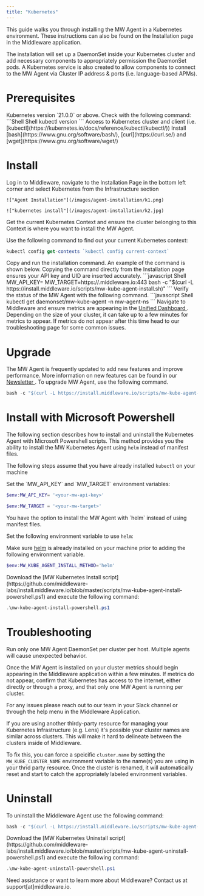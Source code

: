 ```yaml
---
title: "Kubernetes"
---
```


This guide walks you through installing the MW Agent in a Kubernetes environment. These instructions can also be found on the Installation page in the Middleware application. 

The installation will set up a DaemonSet inside your Kubernetes cluster and add necessary components to appropriately permission the DaemonSet pods. A Kubernetes service is also created to allow components to connect to the MW Agent via Cluster IP address & ports (i.e. language-based APMs). 


# Prerequisites

<Steps>
  <Step title="Kubernetes Version">
  Kubernetes version `21.0.0` or above. Check with the following command:
  ```Shell Shell
  kubectl version
  ```
  </Step>

  <Step title="Kubernetes Access">
  Access to Kubernetes cluster and client (i.e. [kubectl](https://kubernetes.io/docs/reference/kubectl/kubectl/))
  </Step>

  <Step title="CLI Tools">
  Install [bash](https://www.gnu.org/software/bash/), [curl](https://curl.se/) and [wget](https://www.gnu.org/software/wget/)
  </Step>
</Steps>

# Install

<Accordion title="Step 1: Access One-Step Install">
    Log in to Middleware, navigate to the Installation Page in the bottom left corner and select Kubernetes from the Infrastructure section
    
    !["Agent Installation"](/images/agent-installation/k1.png)

    !["kubernetes install"](/images/agent-installation/k2.jpg)
</Accordion>

<Accordion title="Step 2: Identify Kubernetes Context">
  Get the current Kubernetes Context and ensure the cluster belonging to this Context is where you want to install the MW Agent.
  
  Use the following command to find out your current Kubernetes context:

  ```javascript Shell
  kubectl config get-contexts `kubectl config current-context`
  ```
</Accordion>

<Accordion title="Step 3: Run Kubernetes Install Command">
  Copy and run the installation command. An example of the command is shown below. Copying the command directly from the Installation page ensures your API key and UID are inserted accurately.
  ```javascript Shell
  MW_API_KEY=<xxxxxxxxxx> MW_TARGET=https://<uid>.middleware.io:443 bash -c "$(curl -L https://install.middleware.io/scripts/mw-kube-agent-install.sh)"
  ```
</Accordion>

<Accordion title="Step 4: Verify Installation">
  Verify the status of the MW Agent with the following command. 
  ```javascript Shell
  kubectl get daemonset/mw-kube-agent -n mw-agent-ns
  ```
</Accordion>

<Accordion title="Step 5: Check Your Dashboard">
  Navigate to Middleware and ensure metrics are appearing in the <a href="https://docs.middleware.io/docs/unified-dashboard/unified-view"> Unified Dashboard </a>. Depending on the size of your cluster, it can take up to a few minutes for metrics to appear. If metrics do not appear after this time head to our troubleshooting page for some common issues.
</Accordion>

# Upgrade
The MW Agent is frequently updated to add new features and improve performance. More information on new features can be found in our <a href="https://newsletters.middleware.io/"> Newsletter </a>. To upgrade MW Agent, use the following command.
```javascript Shell
bash -c "$(curl -L https://install.middleware.io/scripts/mw-kube-agent-upgrade.sh)"
```

# Install with Microsoft Powershell

The following section describes how to install and uninstall the Kubernetes Agent with Microsoft Powershell scripts. This method provides you the ability to install the MW Kubernetes Agent using `helm` instead of manifest files. 

<Note> The following steps assume that you have already installed `kubectl` on your machine </Note>

<Accordion title="Step 1: Open Powershell Terminal">
  Set the `MW_API_KEY` and `MW_TARGET` environment variables:

  ```Powershell Powershell
  $env:MW_API_KEY= '<your-mw-api-key>'

  $env:MW_TARGET = '<your-mw-target>'
  ```
</Accordion>

<Accordion title="Step 2: Install with Helm [Optional]">
  You have the option to install the MW Agent with `helm` instead of using manifest files. 
  
  Set the following environment variable to use `helm`:

  <Note> Make sure [helm](https://helm.sh/docs/intro/install/) is already installed on your machine prior to adding the following environment variable. </Note>

  ```Powershell Powershell
  $env:MW_KUBE_AGENT_INSTALL_METHOD='helm'
  ```
</Accordion>

<Accordion title="Step 3: Install MW Kubernetes Agent">
  Download the [MW Kubernetes Install script](https://github.com/middleware-labs/install.middleware.io/blob/master/scripts/mw-kube-agent-install-powershell.ps1) and execute the following command:

  ```Powershell Powershell
  .\mw-kube-agent-install-powershell.ps1 
  ```
</Accordion>

# Troubleshooting
<Warning>  Run only one MW Agent DaemonSet per cluster per host. Multiple agents will cause unexpected behavior. </Warning>

Once the MW Agent is installed on your cluster metrics should begin appearing in the Middleware application within a few minutes. If metrics do not appear, confirm that Kubernetes has access to the internet, either directly or through a proxy, and that only one MW Agent is running per cluster. 

For any issues please reach out to our team in your Slack channel or through the help menu in the Middleware Application.

<Accordion title="Switching Between Contexts">
If you are using another thirdy-party resource for managing your Kubernetes Infrastructure (e.g. Lens) it's possible your cluster names are similar across clusters. This will make it hard to delineate between the clusters inside of Middleware.

To fix this, you can force a speicific `cluster.name` by setting the `MW_KUBE_CLUSTER_NAME` environment variable to the name(s) you are using in your thrid party resource. Once the cluster is renamed, it will automatically reset and start to catch the appropriately labeled environment variables.
</Accordion>

# Uninstall

To uninstall the Middleware Agent use the following command:
```javascript Shell
bash -c "$(curl -L https://install.middleware.io/scripts/mw-kube-agent-uninstall.sh)"
```

<Accordion title="Uninstall with Microsoft Powershell">
  Download the [MW Kubernetes Uninstall script](https://github.com/middleware-labs/install.middleware.io/blob/master/scripts/mw-kube-agent-uninstall-powershell.ps1) and execute the following command:

  ```Powershell Powershell
  .\mw-kube-agent-uninstall-powershell.ps1 
  ``` 
</Accordion>

<Note> Need assistance or want to learn more about Middleware? Contact us at support[at]middleware.io. </Note>